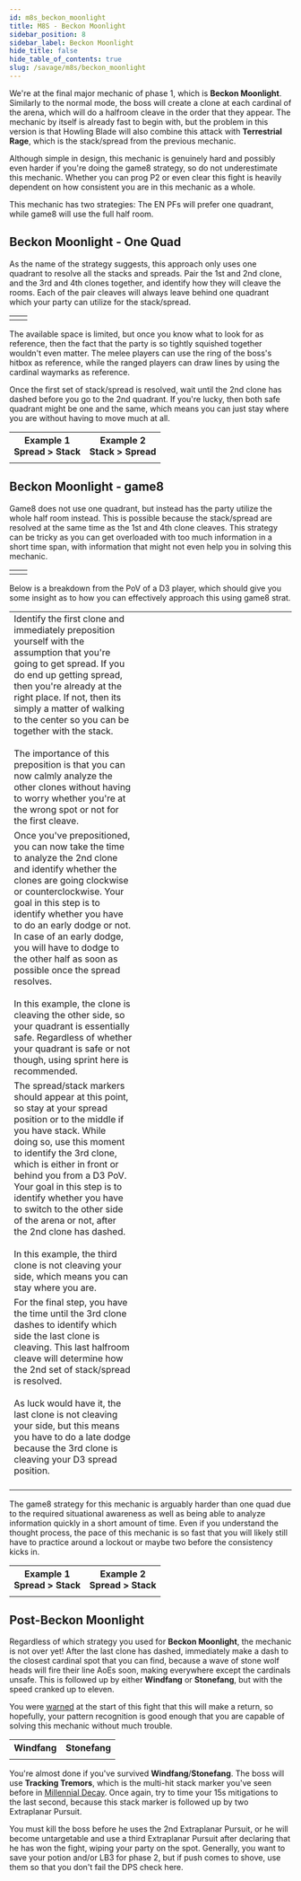 ```yaml
---
id: m8s_beckon_moonlight
title: M8S - Beckon Moonlight
sidebar_position: 8
sidebar_label: Beckon Moonlight
hide_title: false
hide_table_of_contents: true
slug: /savage/m8s/beckon_moonlight
---
```


We're at the final major mechanic of phase 1, which is <strong>Beckon Moonlight</strong>. Similarly to the normal mode, the boss will create a clone at each cardinal of the arena, which will do a halfroom cleave in the order that they appear. The mechanic by itself is already fast to begin with, but the problem in this version is that Howling Blade will also combine this attack with <strong>Terrestrial Rage</strong>, which is the stack/spread from the previous mechanic.

<KittenAsset path='m8s/beckon_moonlight_sample.webm' wrapper='div' />

Although simple in design, this mechanic is genuinely hard and possibly even harder if you're doing the game8 strategy, so do not underestimate this mechanic. Whether you can prog P2 or even clear this fight is heavily dependent on how consistent you are in this mechanic as a whole.

This mechanic has two strategies: The EN PFs will prefer one quadrant, while game8 will use the full half room.

<Tabs>
<TabItem value="One Quad" label="One Quad" default>

## Beckon Moonlight - One Quad

As the name of the strategy suggests, this approach only uses one quadrant to resolve all the stacks and spreads. Pair the 1st and 2nd clone, and the 3rd and 4th clones together, and identify how they will cleave the rooms. Each of the pair cleaves will always leave behind one quadrant which your party can utilize for the stack/spread.

<table width='70%'>
    <tr>
        <td><KittenAsset path='m8s/beckon_moonlight_one_quad_support_stack.png' /></td>
        <td><KittenAsset path='m8s/beckon_moonlight_one_quad_dps_stack.png' /></td>
    </tr>
</table>

The available space is limited, but once you know what to look for as reference, then the fact that the party is so tightly squished together wouldn't even matter. The melee players can use the ring of the boss's hitbox as reference, while the ranged players can draw lines by using the cardinal waymarks as reference.

<KittenAsset path='m8s/beckon_moonlight_one_quad_reference.png' wrapper='div' width='70%' />

Once the first set of stack/spread is resolved, wait until the 2nd clone has dashed before you go to the 2nd quadrant. If you're lucky, then both safe quadrant might be one and the same, which means you can just stay where you are without having to move much at all.

<table>
    <tr>
        <th>Example 1<br />Spread > Stack<br /><Role role='MT' /></th>
        <th>Example 2<br />Stack > Spread<br /><Role role='H1' /></th>
    </tr>
    <tr>
        <td><KittenAsset path='m8s/beckon_moonlight_one_quad_example1.webm' /></td>
        <td><KittenAsset path='m8s/beckon_moonlight_one_quad_example2.webm' /></td>
    </tr>
</table>

</TabItem>
<TabItem value="Game8" label="Game8">

## Beckon Moonlight - game8

Game8 does not use one quadrant, but instead has the party utilize the whole half room instead. This is possible because the stack/spread are resolved at the same time as the 1st and 4th clone cleaves. This strategy can be tricky as you can get overloaded with too much information in a short time span, with information that might not even help you in solving this mechanic.

<table width='70%'>
    <tr>
        <td><KittenAsset path='m8s/beckon_moonlight_game8_support_stack.png' /></td>
        <td><KittenAsset path='m8s/beckon_moonlight_game8_dps_stack.png' /></td>
    </tr>
</table>

Below is a breakdown from the PoV of a D3 player, which should give you some insight as to how you can effectively approach this using game8 strat.

<table>
    <tr>
        <td width='45%'>Identify the first clone and immediately preposition yourself with the assumption that you're going to get spread. If you do end up getting spread, then you're already at the right place. If not, then its simply a matter of walking to the center so you can be together with the stack.<br /><br />The importance of this preposition is that you can now calmly analyze the other clones without having to worry whether you're at the wrong spot or not for the first cleave.</td>
        <td><KittenAsset path='m8s/beckon_moonlight_game8_part1.png' /></td>
    </tr>
    <tr>
        <td width='45%'>Once you've prepositioned, you can now take the time to analyze the 2nd clone and identify whether the clones are going clockwise or counterclockwise. Your goal in this step is to identify whether you have to do an early dodge or not. In case of an early dodge, you will have to dodge to the other half as soon as possible once the spread resolves.<br /><br />In this example, the clone is cleaving the other side, so your quadrant is essentially safe. Regardless of whether your quadrant is safe or not though, using sprint here is recommended.</td>
        <td><KittenAsset path='m8s/beckon_moonlight_game8_part2.png' /></td>
    </tr>
    <tr>
        <td width='45%'>The spread/stack markers should appear at this point, so stay at your spread position or to the middle if you have stack. While doing so, use this moment to identify the 3rd clone, which is either in front or behind you from a D3 PoV. Your goal in this step is to identify whether you have to switch to the other side of the arena or not, after the 2nd clone has dashed.<br /><br />In this example, the third clone is not cleaving your side, which means you can stay where you are.</td>
        <td><KittenAsset path='m8s/beckon_moonlight_game8_part3.png' /></td>
    </tr>
    <tr>
        <td width='45%'>For the final step, you have the time until the 3rd clone dashes to identify which side the last clone is cleaving. This last halfroom cleave will determine how the 2nd set of stack/spread is resolved.<br /><br />As luck would have it, the last clone is not cleaving your side, but this means you have to do a late dodge because the 3rd clone is cleaving your D3 spread position.<br /><br /><KittenAsset path='m8s/beckon_moonlight_game8.webm' /></td>
        <td><KittenAsset path='m8s/beckon_moonlight_game8_part4.png' /></td>
    </tr>
</table>

The game8 strategy for this mechanic is arguably harder than one quad due to the required situational awareness as well as being able to analyze information quickly in a short amount of time. Even if you understand the thought process, the pace of this mechanic is so fast that you will likely still have to practice around a lockout or maybe two before the consistency kicks in.

<table>
    <tr>
        <th>Example 1<br />Spread > Stack<br /><Role role='D2' /></th>
        <th>Example 2<br />Spread > Stack<br /><Role role='D3' /></th>
    </tr>
    <tr>
        <td><KittenAsset path='m8s/beckon_moonlight_game8_example1.webm' /></td>
        <td><KittenAsset path='m8s/beckon_moonlight_game8_example2.webm' /></td>
    </tr>
</table>

</TabItem>
</Tabs>

## Post-Beckon Moonlight

Regardless of which strategy you used for <strong>Beckon Moonlight</strong>, the mechanic is not over yet! After the last clone has dashed, immediately make a dash to the closest cardinal spot that you can find, because a wave of stone wolf heads will fire their line AoEs soon, making everywhere except the cardinals unsafe. This is followed up by either <strong>Windfang</strong> or <strong>Stonefang</strong>, but with the speed cranked up to eleven.

You were [warned](/savage/m8s/windfang_stonefang) at the start of this fight that this will make a return, so hopefully, your pattern recognition is good enough that you are capable of solving this mechanic without much trouble.

<table>
    <tr>
        <th>Windfang</th>
        <th>Stonefang</th>
    </tr>
    <tr>
        <td><KittenAsset path='m8s/beckon_moonlight_windfang.webm' /></td>
        <td><KittenAsset path='m8s/beckon_moonlight_stonefang.webm' /></td>
    </tr>
</table>

You're almost done if you've survived <strong>Windfang</strong>/<strong>Stonefang</strong>. The boss will use <strong>Tracking Tremors</strong>, which is the multi-hit stack marker you've seen before in [Millennial Decay](/savage/m8s/millennial_decay). Once again, try to time your 15s mitigations to the last second, because this stack marker is followed up by two <Raidwide>Extraplanar Pursuit</Raidwide>.

You must kill the boss before he uses the 2nd <Raidwide>Extraplanar Pursuit</Raidwide>, or he will become untargetable and use a third <Enrage>Extraplanar Pursuit</Enrage> after declaring that he has won the fight, wiping your party on the spot. Generally, you want to save your potion and/or LB3 for phase 2, but if push comes to shove, use them so that you don't fail the DPS check here.